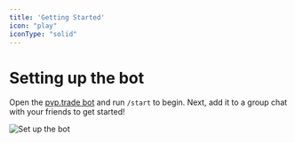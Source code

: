```yaml
---
title: 'Getting Started'
icon: "play"
iconType: "solid"
---
```


# Setting up the bot

Open the [pvp.trade bot](https://t.me/pvptrade_bot) and run `/start` to begin. Next, add it to a group chat with your friends to get started!

![Set up the bot](/images/addbot.png)